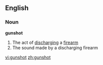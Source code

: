 ==English==

===Noun===
'''gunshot'''

# The act of [[discharge|discharging]] a [[firearm]]
# The sound made by a discharging firearm

[[vi:gunshot]]
[[zh:gunshot]]